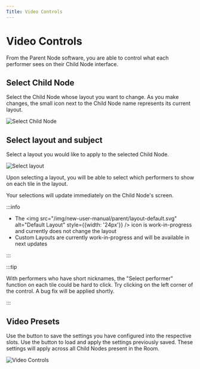 ```yaml
---
Title: Video Controls
---
```


# Video Controls

From the Parent Node software, you are able to control what each performer sees on their Child Node interface.

## Select Child Node

Select the Child Node whose layout you want to change. As you make changes, the small icon next to the Child Node name represents its current layout.

![Select Child Node](/img/new-user-manual/parent/13-monitor-select.png)

## Select layout and subject

Select a layout you would like to apply to the selected Child Node.

![Select layout](/img/new-user-manual/parent/19-monitor-select.png)

Upon selecting a layout, you will be able to select which performers to show on each tile in the layout.

Your selections will update immediately on the Child Node's screen.

:::info

- The <img src="/img/new-user-manual/parent/layout-default.svg" alt="Default Layout" style={{width: '24px'}} /> icon is work-in-progress and currently does not change the layout
- Custom Layouts are currently work-in-progress and will be available in next updates

:::

:::tip

With performers who have short nicknames, the "Select performer" function on each tile could be hard to click. Try clicking on the left corner of the control. A bug fix will be applied shortly.

:::

## Video Presets

Use the <Download /> button to save the settings you have configured into the respective slots.
Use the <Upload /> button to load and apply the settings previously saved.
These settings will apply across all Child Nodes present in the Room.

![Video Controls](/img/new-user-manual/parent/20-videopreset.png)
